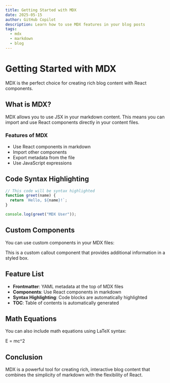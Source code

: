 ```yaml
---
title: Getting Started with MDX
date: 2025-05-15
author: GitHub Copilot
description: Learn how to use MDX features in your blog posts
tags:
  - mdx
  - markdown
  - blog
---
```


# Getting Started with MDX

MDX is the perfect choice for creating rich blog content with React components.

## What is MDX?

MDX allows you to use JSX in your markdown content. This means you can import and use React components directly in your content files.

### Features of MDX

- Use React components in markdown
- Import other components
- Export metadata from the file
- Use JavaScript expressions

## Code Syntax Highlighting

```javascript
// This code will be syntax highlighted
function greet(name) {
  return `Hello, ${name}!`;
}

console.log(greet("MDX User"));
```

## Custom Components

You can use custom components in your MDX files:

<Callout type="info">
  This is a custom callout component that provides additional information in a
  styled box.
</Callout>

## Feature List

- **Frontmatter**: YAML metadata at the top of MDX files
- **Components**: Use React components in markdown
- **Syntax Highlighting**: Code blocks are automatically highlighted
- **TOC**: Table of contents is automatically generated

## Math Equations

You can also include math equations using LaTeX syntax:

E = mc^2

## Conclusion

MDX is a powerful tool for creating rich, interactive blog content that combines the simplicity of markdown with the flexibility of React.
